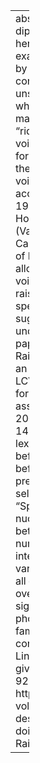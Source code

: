 ---
abstract: The centralization of the low upgliding diphthong (typically called Canadian
  Raising, here just Raising), is frequently cited as an example of phonological opacity.
  Conditioned by a following voiceless segment, Raising continues to apply when an
  underlying unstressed /t/ is flapped on the surface. Dialects which have both Raising
  and Flapping, then, maintain the distinction between "writer" and "rider" in the
  quality of the vowel, rather than the voicing of the stop. Exceptions to the simplest
  formulation of Raising have been reported on in the past. Underapplication of Raising
  in pre-voiceless environments can possibly be accounted for by prosodic structure
  (Chambers, 1973, 1989; Jensen, 2000; Vance, 1987). However, a few reports from the
  Inland North (Vance, 1987; Dailey-O'Cain, 1997) and Canada (Hall, 2005) suggest
  that the regularity of Raising's conditioning has deteriorated, allowing raised
  nuclei before underlyingly voiced segments. The distribution of these raised variants
  is unpredictable within a speaker's phonology, but stable for given words, suggesting
  that Raising has lexicalized, and is undergoing diffusion to new environments. This
  paper focuses on the phonological status of Raising in Philadelphia. Raising was
  identified as an incipient sound change in progress in the LCV study of the 1970s,
  and has been revisited for study in connection with its masculine association (Labov,
  2001; Conn, 2005; Wagner, 2007). After examining data from 12 boys, ages 14 through
  19, it appears that Raising has lexicalized here as well. [^y] frequently appears
  before underlyingly voiced stops, as well as before nasals, but not in a phonologically
  predictable manner. Certain words seem to be selected for consistent overapplication
  however. "Spider" and "cider" are lexical items with raised nuclei for which there
  is broad agreement between speakers. However, there are also a number of lexical
  items which show more interspeaker variation, such as "tiny", produced variably
  as [tayni] or [t^yni]. Importantly, across all of the data, the effect of the lexical
  item on overapplication of Raising is stronger and more significant than the effect
  of surrounding phonological environment.
author:
- name:
    family: Fruehwald
    given: Josef
citation:
  container-title: Penn Working Papers in Linguistics
  editor:
  - name:
      family: Gorman
      given: Kyle
  issue: '2'
  issued: '2008'
  page: 83-92
  type: article-journal
  url: http://repository.upenn.edu/pwpl/vol14/iss2/11/
  volume: '14'
date: '2008'
date-format: YYYY
description: Penn Working Papers in Linguistics
doi: ''
params:
  notes: ''
title: 'The Spread of Raising : Opacity , Lexicalization , and Diffusion'

---